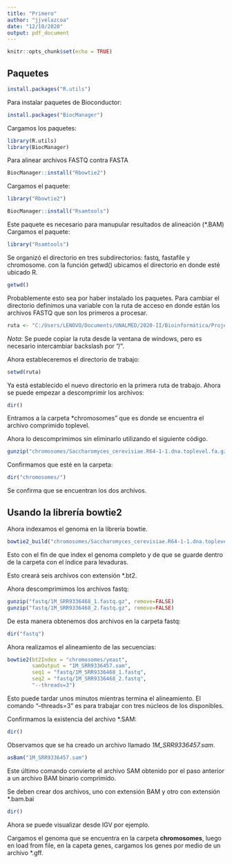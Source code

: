 ```yaml
---
title: "Primero"
author: "jjvelazcoa"
date: "12/10/2020"
output: pdf_document
---
```


```r
knitr::opts_chunk$set(echo = TRUE)
```

## Paquetes

```r
install.packages("R.utils")
```
Para instalar paquetes de Bioconductor:
```r
install.packages("BiocManager")
```
Cargamos los paquetes:

```r
library(R.utils)
library(BiocManager)
```
Para alinear archivos FASTQ contra FASTA

```r
BiocManager::install("Rbowtie2")
```

Cargamos el paquete:

```r
library("Rbowtie2")
```


```r
BiocManager::install("Rsamtools")
```

Este paquete es necesario para manupular resultados de alineación (*.BAM)
Cargamos el paquete:

```r
library("Rsamtools")
```
Se organizó el directorio en tres subdirectorios: fastq, fastafile y chromosome.
con la función getwd() ubicamos el directorio en donde esté ubicado R.
```r
getwd()
```
Probablemente esto sea por haber instalado los paquetes. Para cambiar el directorio definimos una variable con la ruta de acceso en donde están los archivos FASTQ que son los primeros a procesar.

```r
ruta <- "C:/Users/LENOVO/Documents/UNALMED/2020-II/Bioinformática/Project/BEC/2020-03-23/chromosomes"
```

*Nota*: Se puede copiar la ruta desde la ventana de windows, pero es necesario intercambiar backslash por "/".

Ahora estableceremos el directorio de trabajo:

```r
setwd(ruta)
```

Ya está establecido el nuevo directorio en la primera ruta de trabajo. Ahora se puede empezar a descomprimir los archivos:

```r
dir()
```
Entramos a la carpeta *chromosomes" que es donde se encuentra el archivo comprimido toplevel.

Ahora lo descomprimimos sin eliminarlo utilizando el siguiente código.

```r
gunzip("chromosomes/Saccharomyces_cerevisiae.R64-1-1.dna.toplevel.fa.gz", remove=FALSE)
```
Confirmamos que esté en la carpeta:

```r
dir("chromosomes/")
```

Se confirma que se encuentran los dos archivos.

## Usando la librería bowtie2

Ahora indexamos el genoma en la librería bowtie.
```r
bowtie2_build("chromosomes/Saccharomyces_cerevisiae.R64-1-1.dna.toplevel.fa", bt2Index = "chromosomes/yeast")
```

Esto con el fin de que index el genoma completo y de que se guarde dentro de la carpeta con el índice para levaduras.

Esto creará seis archivos con extensión *.bt2.

Ahora descomprimimos los archivos fastq:

```r
gunzip("fastq/1M_SRR9336468_1.fastq.gz", remove=FALSE)
gunzip("fastq/1M_SRR9336468_2.fastq.gz", remove=FALSE)
```

De esta manera obtenemos dos archivos en la carpeta fastq:
```r
dir("fastq")
```

  Ahora realizamos el alineamiento de las secuencias:
```r
bowtie2(bt2Index = "chromosomes/yeast", 
        samOutput = "1M_SRR9336457.sam", 
        seq1 = "fastq/1M_SRR9336468_1.fastq",
        seq2 = "fastq/1M_SRR9336468_2.fastq",
        "--threads=3")
```
  
Esto puede tardar unos minutos mientras termina el alineamiento. El comando "--threads=3" es para trabajar con tres núcleos de los disponibles.

Confirmamos la existencia del archivo *.SAM:

```r
dir()
```
Observamos que se ha creado un archivo llamado *1M_SRR9336457.sam*. 

```r
asBam("1M_SRR9336457.sam")
```

Este último comando convierte el archivo SAM obtenido por el paso anterior a un archivo BAM binario comprimido.

Se deben crear dos archivos, uno con extensión BAM y otro con extensión *.bam.bai

```r
dir()
```
Ahora se puede visualizar desde IGV por ejemplo.

Cargamos el genoma que se encuentra en la carpeta **chromosomes**, luego en load from file, en la capeta genes, cargamos los genes por medio de un archivo *.gff.




